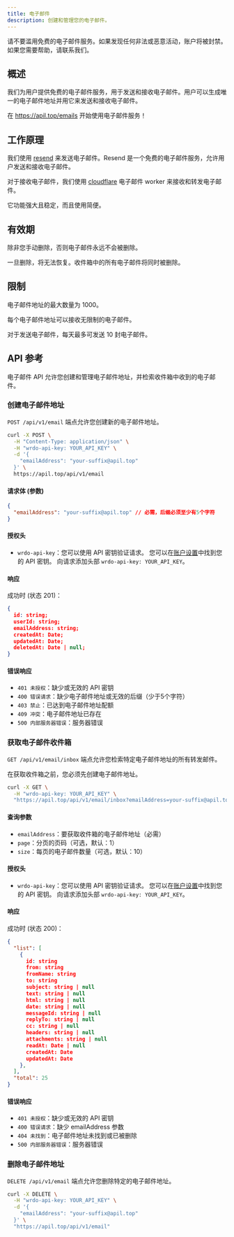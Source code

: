 ---
title: 电子邮件
description: 创建和管理您的电子邮件。
---

<Callout type="warning" twClass="mt-0">
  请不要滥用免费的电子邮件服务。如果发现任何非法或恶意活动，账户将被封禁。如果您需要帮助，请联系我们。
</Callout>

## 概述

我们为用户提供免费的电子邮件服务，用于发送和接收电子邮件。用户可以生成唯一的电子邮件地址并用它来发送和接收电子邮件。

在 https://apil.top/emails 开始使用电子邮件服务！


## 工作原理

我们使用 [resend](https://resend.com/) 来发送电子邮件。Resend 是一个免费的电子邮件服务，允许用户发送和接收电子邮件。

对于接收电子邮件，我们使用 [cloudflare](https://workers.cloudflare.com/) 电子邮件 worker 来接收和转发电子邮件。

它功能强大且稳定，而且使用简便。

## 有效期

除非您手动删除，否则电子邮件永远不会被删除。

一旦删除，将无法恢复。收件箱中的所有电子邮件将同时被删除。

## 限制

电子邮件地址的最大数量为 1000。

每个电子邮件地址可以接收无限制的电子邮件。

对于发送电子邮件，每天最多可发送 10 封电子邮件。

## API 参考

电子邮件 API 允许您创建和管理电子邮件地址，并检索收件箱中收到的电子邮件。

### 创建电子邮件地址

`POST /api/v1/email` 端点允许您创建新的电子邮件地址。

```bash
curl -X POST \
  -H "Content-Type: application/json" \
  -H "wrdo-api-key: YOUR_API_KEY" \
  -d '{
    "emailAddress": "your-suffix@apil.top"
  }' \
  https://apil.top/api/v1/email
```

#### 请求体 (参数)

```json
{
  "emailAddress": "your-suffix@apil.top" // 必需，后缀必须至少有5个字符
}
```

#### 授权头

- `wrdo-api-key`：您可以使用 API 密钥验证请求。
您可以在[账户设置](/dashboard/settings)中找到您的 API 密钥。
向请求添加头部 `wrdo-api-key: YOUR_API_KEY`。

#### 响应

成功时 (状态 201)：
```json
{
  id: string;
  userId: string;
  emailAddress: string;
  createdAt: Date;
  updatedAt: Date;
  deletedAt: Date | null;
}
```

#### 错误响应

- `401 未授权`：缺少或无效的 API 密钥
- `400 错误请求`：缺少电子邮件地址或无效的后缀（少于5个字符）
- `403 禁止`：已达到电子邮件地址配额
- `409 冲突`：电子邮件地址已存在
- `500 内部服务器错误`：服务器错误

### 获取电子邮件收件箱

`GET /api/v1/email/inbox` 端点允许您检索特定电子邮件地址的所有转发邮件。

<Callout type="warning" twClass="mt-0">
  在获取收件箱之前，您必须先创建电子邮件地址。
</Callout>

```bash
curl -X GET \
  -H "wrdo-api-key: YOUR_API_KEY" \
  "https://apil.top/api/v1/email/inbox?emailAddress=your-suffix@apil.top&page=1&size=10"
```

#### 查询参数

- `emailAddress`：要获取收件箱的电子邮件地址（必需）
- `page`：分页的页码（可选，默认：1）
- `size`：每页的电子邮件数量（可选，默认：10）

#### 授权头

- `wrdo-api-key`：您可以使用 API 密钥验证请求。
您可以在[账户设置](/dashboard/settings)中找到您的 API 密钥。
向请求添加头部 `wrdo-api-key: YOUR_API_KEY`。

#### 响应

成功时 (状态 200)：
```json
{
  "list": [
    {
      id: string
      from: string
      fromName: string
      to: string
      subject: string | null
      text: string | null
      html: string | null
      date: string | null
      messageId: string | null
      replyTo: string | null
      cc: string | null
      headers: string | null
      attachments: string | null
      readAt: Date | null
      createdAt: Date
      updatedAt: Date
    },
  ],
  "total": 25
}
```

#### 错误响应

- `401 未授权`：缺少或无效的 API 密钥
- `400 错误请求`：缺少 emailAddress 参数
- `404 未找到`：电子邮件地址未找到或已被删除
- `500 内部服务器错误`：服务器错误

### 删除电子邮件地址

`DELETE /api/v1/email` 端点允许您删除特定的电子邮件地址。

```bash
curl -X DELETE \
  -H "wrdo-api-key: YOUR_API_KEY" \
  -d '{
    "emailAddress": "your-suffix@apil.top"
  }' \
  "https://apil.top/api/v1/email"
```